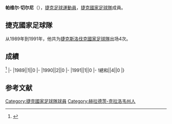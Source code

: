 {{blpsources|time=2017-01-22T10:29:57+00:00}}
{{expand|time=2017-01-22T10:29:57+00:00}}
{{Infobox football biography
|name=帕维尔·切尔尼
|image=
|fullname=Pavel Černý
|birth_date={{Birth date and age|1962|10|11}}
|cityofbirth=[[梅圖耶河畔新城|梅圖耶河畔新城]]
|countryofbirth=[[捷克|捷克]]
|height=
|position=[[前鋒_(足球)|前鋒]]
|currentclub=
|years=1983-1989<br/>1990-1992<br/>1992-1994<br/>1995-2002
|clubs=[[赫拉德茨克拉洛韋足球俱樂部|賀拉戴克]]<br/>[[布拉格斯巴達足球俱樂部|布拉格斯巴達]]<br/>[[廣島三箭|廣島三箭]]<br/>[[赫拉德茨克拉洛韋足球俱樂部|賀拉戴克]]
|caps(goals)=
|nationalyears=1989-1991
|nationalteam=[[捷克斯洛伐克國家足球隊|捷克斯洛伐克]]
|nationalcaps(goals)=4 (0)
}}
'''帕维尔·切尔尼'''（{{Bd|1962年|10月11日||}}），[[捷克|捷克]][[足球|足球]][[運動員|運動員]]，[[捷克國家足球隊|捷克國家足球隊]]成員。

==捷克國家足球隊==
从1989年到1991年，他共为[[捷克斯洛伐克國家足球隊|捷克斯洛伐克國家足球隊]]出场4次。

==成績==
<ref>{{Cite web |url=http://www.national-football-teams.com/player/21661/Pavel_Cerny.html |title=National Football Teams |access-date=2017-01-22 |archive-date=2021-02-03 |archive-url=https://web.archive.org/web/20210203015213/https://www.national-football-teams.com/player/21661/Pavel_Cerny.html |dead-url=no }}</ref>
{{Football player national team statistics|捷克斯洛伐克}}
|-
|1989||1||0
|-
|1990||2||0
|-
|1991||1||0
|-
!總和||4||0
|}

==参考文献==
{{Reflist}}

{{Soccer-player-stub}}
[[Category:捷克國家足球隊球員|Category:捷克國家足球隊球員]]
[[Category:赫拉德茨-克拉洛韦州人|Category:赫拉德茨-克拉洛韦州人]]
